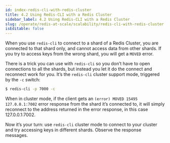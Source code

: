 ```yaml
---
id: index-redis-cli-with-redis-cluster
title: 4.2 Using Redis-CLI with a Redis Cluster
sidebar_label: 4.2 Using Redis-CLI with a Redis Cluster
slug: /operate/redis-at-scale/scalability/redis-cli-with-redis-cluster
isEditable: false
---
```



When you use `redis-cli` to connect to a shard of a Redis Cluster, you are connected to that shard only, and cannot access data from other shards. If you try to access keys from the wrong shard, you will get a `MOVED` error.

There is a trick you can use with `redis-cli` so you don’t have to open connections to all the shards, but instead you let it do the connect and reconnect work for you. It’s the `redis-cli` cluster support mode, triggered by the `-c` switch:

```bash
$ redis-cli -p 7000 -c
```
When in cluster mode, if the client gets an `(error) MOVED 15495 127.0.0.1:7002` error response from the shard it’s connected to, it will simply reconnect to the address returned in the error response, in this case 127.0.0.1:7002.

Now it’s your turn: use `redis-cli` cluster mode to connect to your cluster and try accessing keys in different shards. Observe the response messages.